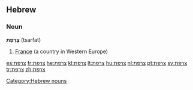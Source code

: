 ==Hebrew==
===Noun===
'''צָרְפַת''' (tsarfat) {{f}}

# [[France]] (a country in Western Europe)

[[Category:Hebrew nouns]]

[[es:צרפת]]
[[fr:צרפת]]
[[he:צרפת]]
[[kl:צרפת]]
[[lt:צרפת]]
[[hu:צרפת]]
[[nl:צרפת]]
[[pt:צרפת]]
[[sv:צרפת]]
[[tr:צרפת]]
[[zh:צרפת]]